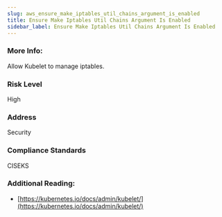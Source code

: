 ```yaml
---
slug: aws_ensure_make_iptables_util_chains_argument_is_enabled
title: Ensure Make Iptables Util Chains Argument Is Enabled
sidebar_label: Ensure Make Iptables Util Chains Argument Is Enabled
---
```


### More Info:

Allow Kubelet to manage iptables.

### Risk Level

High

### Address

Security

### Compliance Standards

CISEKS


### Additional Reading:

- [https://kubernetes.io/docs/admin/kubelet/](https://kubernetes.io/docs/admin/kubelet/) 


